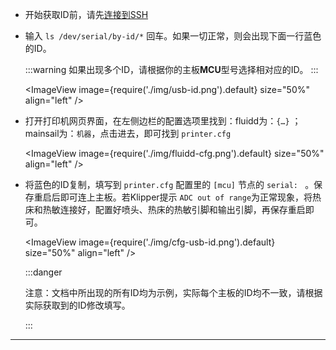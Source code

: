 
* 开始获取ID前，请先[连接到SSH](/docs/DebugDoc/BasicTutorial/connect-ssh "点击即可跳转") 
* 输入 `ls /dev/serial/by-id/*` 回车。如果一切正常，则会出现下面一行蓝色的ID。

    :::warning
        如果出现多个ID，请根据你的主板**MCU**型号选择相对应的ID。
    :::

    <ImageView image={require('./img/usb-id.png').default} size="50%" align="left" />

* 打开打印机网页界面，在左侧边栏的配置选项里找到：fluidd为：`{…}` ；mainsail为：`机器`，点击进去，即可找到 `printer.cfg`

    <ImageView image={require('./img/fluidd-cfg.png').default} size="50%" align="left" />

* 将蓝色的ID复制，填写到 `printer.cfg` 配置里的 `[mcu]` 节点的 `serial: ` 。保存重启后即可连上主板。若Klipper提示 ``ADC out of range``为正常现象，将热床和热敏连接好，配置好喷头、热床的热敏引脚和输出引脚，再保存重启即可。

    <ImageView image={require('./img/cfg-usb-id.png').default} size="50%" align="left" />

    :::danger

    注意：文档中所出现的所有ID均为示例，实际每个主板的ID均不一致，请根据实际获取到的ID修改填写。

    :::

----
